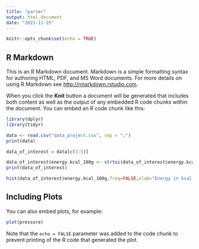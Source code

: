 ```yaml
---
title: "parser"
output: html_document
date: "2022-11-25"
---
```


```r
knitr::opts_chunk$set(echo = TRUE)
```

## R Markdown

This is an R Markdown document. Markdown is a simple formatting syntax for authoring HTML, PDF, and MS Word documents. For more details on using R Markdown see <http://rmarkdown.rstudio.com>.

When you click the **Knit** button a document will be generated that includes both content as well as the output of any embedded R code chunks within the document. You can embed an R code chunk like this:

```r
library(dplyr)
library(tidyr)
```

```r
data <- read.csv("data_project.csv", sep = ";")
print(data)

data_of_interest = data[c(3:5)]

data_of_interest$energy.kcal_100g <- strtoi(data_of_interest$energy.kcal_100g)
print(data_of_interest)

hist(data_of_interest$energy.kcal_100g,freq=FALSE,xlab="Energy in kcal for 100g",main="Histogramme")


```

## Including Plots

You can also embed plots, for example:

```r
plot(pressure)
```

Note that the `echo = FALSE` parameter was added to the code chunk to prevent printing of the R code that generated the plot.
